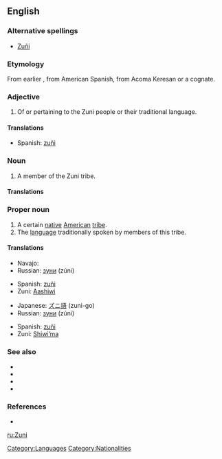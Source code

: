 {{wikipedia}}
{{also|zuñi|Zuñi}}
==English==

===Alternative spellings===
* [[Zuñi]]

===Etymology===
From earlier {{term|Zuñi}}, from American Spanish, from Acoma Keresan {{term|sɨ̂‧ni||sc=Latn}} or a cognate.

===Adjective===
{{en-adj|-}}

# Of or pertaining to the Zuni people or their traditional language.

====Translations====
{{trans-top|Of the Zuni people or their language}}
* Spanish: [[zuñi]]
{{trans-mid}}
{{trans-bottom}}

===Noun===
{{en-noun}}

# A member of the Zuni tribe.

====Translations====
{{trans-top|A member of the Zuni tribe}}
{{trans-mid}}
{{trans-bottom}}

===Proper noun===
{{en-proper noun}}

# A certain [[native]] [[American]] [[tribe]].
# The [[language]] traditionally spoken by members of this tribe.

====Translations====
{{trans-top|native American tribe}}
* Navajo: {{tø|nv|Naasht'ézhí}}
* Russian: [[зуни]] (zúni)
{{trans-mid}}
* Spanish: [[zuñi]] {{m}}
* Zuni: [[Aashiwi]]
{{trans-bottom}}

{{trans-top|language}}
* Japanese: [[ズニ語]] (zuni-go)
* Russian: [[зуни]] (zúni)
{{trans-mid}}
* Spanish: [[zuñi]] {{m}}
* Zuni: [[Shiwi’ma]]
{{trans-bottom}}

===See also===
* {{langcat}}
* {{pedialite|Zuni}}
* {{pedialite|Zuni language}}
* {{ethnologue|code=zun}}

===References===
* {{R:Dictionary.com|Zuni}}

[[Category:Languages]]
[[Category:Nationalities]]

[[ru:Zuni]]